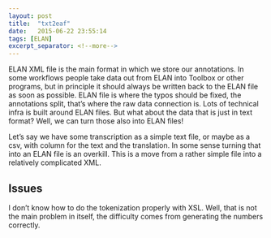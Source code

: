 ```yaml
---
layout: post
title:  "txt2eaf"
date:   2015-06-22 23:55:14
tags: [ELAN]
excerpt_separator: <!--more-->
---
```


ELAN XML file is the main format in which we store our annotations. In some workflows people take data out from ELAN into Toolbox or other programs, but in principle it should always be written back to the ELAN file as soon as possible. ELAN file is where the typos should be fixed, the annotations split, that's where the raw data connection is. Lots of technical infra is built around ELAN files. But what about the data that is just in text format? Well, we can turn those also into ELAN files!
<!--more-->

Let's say we have some transcription as a simple text file, or maybe as a csv, with column for the text and the translation. In some sense turning that into an ELAN file is an overkill. This is a move from a rather simple file into a relatively complicated XML. 

## Issues

I don't know how to do the tokenization properly with XSL. Well, that is not the main problem in itself, the difficulty comes from generating the numbers correctly.

